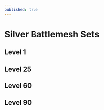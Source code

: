 ```yaml
---
published: true
---
```


# Silver Battlemesh Sets
## Level 1
<Card id="1113010"/>
<Card id="1213010"/>
<Card id="1313010"/>
<Card id="1123010"/>
<Card id="1223010"/>
<Card id="1323010"/>
<Card id="1133010"/>
<Card id="1233010"/>
<Card id="1333010"/>

## Level 25
<Card id="1113011"/>
<Card id="1213011"/>
<Card id="1313011"/>
<Card id="1123011"/>
<Card id="1223011"/>
<Card id="1323011"/>
<Card id="1133011"/>
<Card id="1233011"/>
<Card id="1333011"/>

## Level 60
<Card id="1113012"/>
<Card id="1213012"/>
<Card id="1313012"/>
<Card id="1123012"/>
<Card id="1223012"/>
<Card id="1323012"/>
<Card id="1133012"/>
<Card id="1233012"/>
<Card id="1333012"/>

## Level 90
<Card id="1113013"/>
<Card id="1213013"/>
<Card id="1313013"/>
<Card id="1123013"/>
<Card id="1223013"/>
<Card id="1323013"/>
<Card id="1133013"/>
<Card id="1233013"/>
<Card id="1333013"/>
